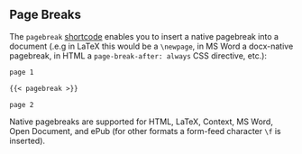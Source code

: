 ## Page Breaks

The `pagebreak` [shortcode](shortcodes.qmd) enables you to insert a native pagebreak into a document (.e.g in LaTeX this would be a `\newpage`, in MS Word a docx-native pagebreak, in HTML a `page-break-after: always` CSS directive, etc.):

```.markdown
page 1

{{< pagebreak >}}

page 2
```

Native pagebreaks are supported for HTML, LaTeX, Context, MS Word, Open Document, and ePub (for other formats a form-feed character `\f` is inserted).

